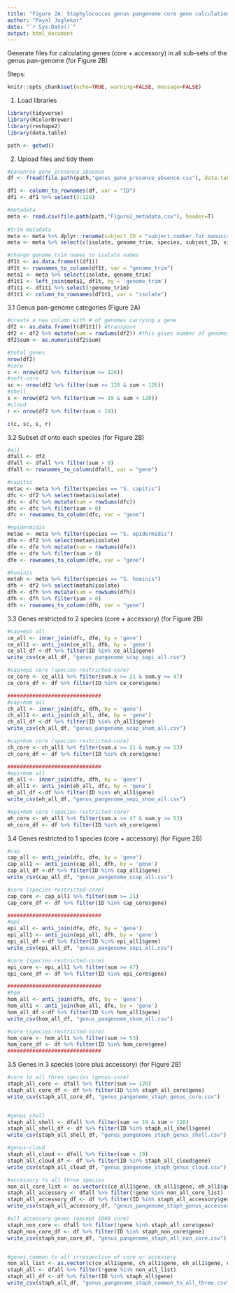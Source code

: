 ```yaml
---
title: "Figure 2A: Staphylococcus genus pangenome core gene calculation"
author: "Payal Joglekar"
date: "`r Sys.Date()`"
output: html_document
---
```


Generate files for calculating genes (core + accessory) in all sub-sets of the genus pan-genome (for Figure 2B)

Steps:

```r
knitr::opts_chunk$set(echo=TRUE, warning=FALSE, message=FALSE)
```

1. Load libraries

```r
library(tidyverse)
library(RColorBrewer)
library(reshape2)
library(data.table)
```

```r
path <- getwd()
```


2. Upload files and tidy them

```r
#pananroo gene_presence_absence
df <- fread(file.path(path,"genus_gene_presence_absence.csv"), data.table = FALSE) %>% as_tibble()

df1 <- column_to_rownames(df, var = "ID")
df1 <- df1 %>% select(3:128)

#metadata
meta <- read.csv(file.path(path,"Figure2_metadata.csv"), header=T)
 
#trim metadata
meta <- meta %>% dplyr::rename(subject_ID = "subject.number.for.manuscript")
meta <- meta %>% select(c(isolate, genome_trim, species, subject_ID, site))

#change genome_trim names to isolate names
df1t <- as.data.frame(t(df1))
df1t <- rownames_to_column(df1t, var = "genome_trim")
meta1 <- meta %>% select(isolate, genome_trim)
df1t1 <- left_join(meta1, df1t, by = 'genome_trim')
df1t1 <- df1t1 %>% select(!genome_trim)
df1t1 <- column_to_rownames(df1t1, var = "isolate")
```

3.1 Genus pan-genome categories (Figure 2A)
```r
#create a new column with # of genomes carrying a gene
df2 <- as.data.frame(t(df1t1)) #transpose
df2 <- df2 %>% mutate(sum = rowSums(df2)) #this gives number of genomes, temporary column
df2$sum <- as.numeric(df2$sum)

#total genes
nrow(df2)
#core
c <- nrow(df2 %>% filter(sum >= 126))
#soft-core
sc <- nrow(df2 %>% filter(sum >= 120 & sum < 126))
#shell
s <- nrow(df2 %>% filter(sum >= 19 & sum < 120))
#cloud
r <- nrow(df2 %>% filter(sum < 19))

c(c, sc, s, r)
```

3.2 Subset df onto each species (for Figure 2B)
```r
#all
dfall <- df2 
dfall <- dfall %>% filter(sum > 0)
dfall <- rownames_to_column(dfall, var = "gene")

#capitis
metac <- meta %>% filter(species == "S. capitis")
dfc <- df2 %>% select(metac$isolate)
dfc <- dfc %>% mutate(sum = rowSums(dfc)) 
dfc <- dfc %>% filter(sum > 0)
dfc <- rownames_to_column(dfc, var = "gene")

#epidermidis
metae <- meta %>% filter(species == "S. epidermidis")
dfe <- df2 %>% select(metae$isolate)
dfe <- dfe %>% mutate(sum = rowSums(dfe)) 
dfe <- dfe %>% filter(sum > 0)
dfe <- rownames_to_column(dfe, var = "gene")

#hominis
metah <- meta %>% filter(species == "S. hominis")
dfh <- df2 %>% select(metah$isolate)
dfh <- dfh %>% mutate(sum = rowSums(dfh)) 
dfh <- dfh %>% filter(sum > 0)
dfh <- rownames_to_column(dfh, var = "gene")
```

3.3 Genes restricted to 2 species (core + accessory) (for Figure 2B)
```r
#cap+epi all
ce_all <- inner_join(dfc, dfe, by = 'gene') 
ce_all1 <- anti_join(ce_all, dfh, by = 'gene')
ce_all_df <-df %>% filter(ID %in% ce_all1$gene) 
write_csv(ce_all_df, "genus_pangenome_scap_sepi_all.csv")

#cap+epi core (species-restricted-core)
ce_core <- ce_all1 %>% filter(sum.x >= 21 & sum.y >= 47)
ce_core_df <- df %>% filter(ID %in% ce_core$gene) 

##############################
#cap+hom all
ch_all <- inner_join(dfc, dfh, by = 'gene') 
ch_all1 <- anti_join(ch_all, dfe, by = 'gene')
ch_all_df <-df %>% filter(ID %in% ch_all1$gene)
write_csv(ch_all_df, "genus_pangenome_scap_shom_all.csv")

#cap+hom core (species-restricted-core)
ch_core <- ch_all1 %>% filter(sum.x >= 21 & sum.y >= 53)
ch_core_df <- df %>% filter(ID %in% ch_core$gene) 

##############################
#epi+hom all
eh_all <- inner_join(dfe, dfh, by = 'gene') 
eh_all1 <- anti_join(eh_all, dfc, by = 'gene')
eh_all_df <-df %>% filter(ID %in% eh_all1$gene)
write_csv(eh_all_df, "genus_pangenome_sepi_shom_all.csv")

#epi+hom core (species-restricted-core)
eh_core <- eh_all1 %>% filter(sum.x >= 47 & sum.y >= 53)
eh_core_df <- df %>% filter(ID %in% eh_core$gene) 
```


3.4 Genes restricted to 1 species (core + accessory) (for Figure 2B)
```r
#cap
cap_all <- anti_join(dfc, dfe, by = 'gene')
cap_all1 <- anti_join(cap_all, dfh, by = 'gene')
cap_all_df <-df %>% filter(ID %in% cap_all1$gene)
write_csv(cap_all_df, "genus_pangenome_scap_all.csv")

#core (species-restricted-core)
cap_core <- cap_all1 %>% filter(sum >= 21)
cap_core_df <- df %>% filter(ID %in% cap_core$gene) 

##############################
#epi
epi_all <- anti_join(dfe, dfc, by = 'gene')
epi_all1 <- anti_join(epi_all, dfh, by = 'gene')
epi_all_df <-df %>% filter(ID %in% epi_all1$gene)
write_csv(epi_all_df, "genus_pangenome_sepi_all.csv")

#core (species-restricted-core)
epi_core <- epi_all1 %>% filter(sum >= 47)
epi_core_df <- df %>% filter(ID %in% epi_core$gene) 

##############################
#hom
hom_all <- anti_join(dfh, dfc, by = 'gene')
hom_all1 <- anti_join(hom_all, dfe, by = 'gene')
hom_all_df <-df %>% filter(ID %in% hom_all1$gene)
write_csv(hom_all_df, "genus_pangenome_shom_all.csv")

#core (species-restricted-core)
hom_core <- hom_all1 %>% filter(sum >= 53)
hom_core_df <- df %>% filter(ID %in% hom_core$gene)
##############################
```

3.5 Genes in 3 species (core plus accessory) (for Figure 2B)
```r
#core to all three species (genus-core)
staph_all_core <- dfall %>% filter(sum >= 120)
staph_all_core_df <- df %>% filter(ID %in% staph_all_core$gene) 
write_csv(staph_all_core_df, "genus_pangenome_staph_genus_core.csv")


#genus_shell
staph_all_shell <- dfall %>% filter(sum >= 19 & sum < 120)
staph_all_shell_df <- df %>% filter(ID %in% staph_all_shell$gene) 
write_csv(staph_all_shell_df, "genus_pangenome_staph_genus_shell.csv")

#genus-cloud
staph_all_cloud <- dfall %>% filter(sum < 19)
staph_all_cloud_df <- df %>% filter(ID %in% staph_all_cloud$gene) 
write_csv(staph_all_cloud_df, "genus_pangenome_staph_genus_cloud.csv")

#accessory to all three species
non_all_core_list <- as.vector(c(ce_all1$gene, ch_all1$gene, eh_all1$gene, cap_all1$gene, epi_all1$gene, hom_all1$gene, staph_all_core$gene))
staph_all_accessory <- dfall %>% filter(!gene %in% non_all_core_list)
staph_all_accessory_df <- df %>% filter(ID %in% staph_all_accessory$gene)
write_csv(staph_all_accessory_df, "genus_pangenome_staph_genus_accessory.csv")

#all accessory genes (except 1660 core)
staph_non_core <- dfall %>% filter(!gene %in% staph_all_core$gene) 
staph_non_core_df <- df %>% filter(ID %in% staph_non_core$gene) 
write_csv(staph_non_core_df, "genus_pangenome_staph_all_non_core.csv")


#genes common to all irrespective of core or accessory
non_all_list <- as.vector(c(ce_all1$gene, ch_all1$gene, eh_all1$gene, cap_all1$gene, epi_all1$gene, hom_all1$gene))
staph_all <- dfall %>% filter(!gene %in% non_all_list)
staph_all_df <- df %>% filter(ID %in% staph_all$gene)
write_csv(staph_all_df, "genus_pangenome_staph_common_to_all_three.csv")

```